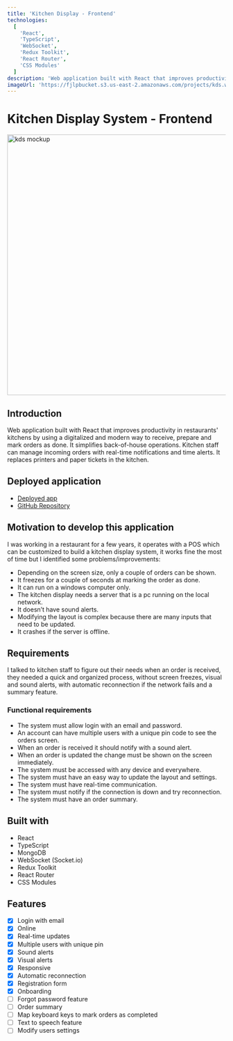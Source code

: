 ```yaml
---
title: 'Kitchen Display - Frontend'
technologies:
  [
    'React',
    'TypeScript',
    'WebSocket',
    'Redux Toolkit',
    'React Router',
    'CSS Modules'
  ]
description: 'Web application built with React that improves productivity in the kitchen by using a digitalized and modern way to receive, prepare and mark orders as done. It simplifies back-of-house operations. Kitchen staff can manage incoming orders with real-time notifications and time alerts. It replaces printers and paper tickets in the kitchen.'
imageUrl: 'https://fjlpbucket.s3.us-east-2.amazonaws.com/projects/kds.webp'
---
```


# Kitchen Display System - Frontend

<Img
  src="https://fjlpbucket.s3.us-east-2.amazonaws.com/kds-mockup.webp"
  width="1000"
  height="600"
  alt="kds mockup"
/>

## Introduction

Web application built with React that improves productivity in restaurants' kitchens by using a digitalized and modern way to receive, prepare and mark orders as done. It simplifies back-of-house operations. Kitchen staff can manage incoming orders with real-time notifications and time alerts. It replaces printers and paper tickets in the kitchen.

## Deployed application

- [Deployed app](https://kds.techpos.com)
- [GitHub Repository](https://github.com/franlopz/kitchen-display)

## Motivation to develop this application

I was working in a restaurant for a few years, it operates with a POS which can be customized to build a kitchen display system, it works fine the most of time but I identified some problems/improvements:

- Depending on the screen size, only a couple of orders can be shown.
- It freezes for a couple of seconds at marking the order as done.
- It can run on a windows computer only.
- The kitchen display needs a server that is a pc running on the local network.
- It doesn’t have sound alerts.
- Modifying the layout is complex because there are many inputs that need to be updated.
- It crashes if the server is offline.

## Requirements

I talked to kitchen staff to figure out their needs when an order is received, they needed a quick and organized process, without screen freezes, visual and sound alerts, with automatic reconnection if the network fails and a summary feature.

### Functional requirements

- The system must allow login with an email and password.
- An account can have multiple users with a unique pin code to see the orders screen.
- When an order is received it should notify with a sound alert.
- When an order is updated the change must be shown on the screen immediately.
- The system must be accessed with any device and everywhere.
- The system must have an easy way to update the layout and settings.
- The system must have real-time communication.
- The system must notify if the connection is down and try reconnection.
- The system must have an order summary.

## Built with

- React
- TypeScript
- MongoDB
- WebSocket (Socket.io)
- Redux Toolkit
- React Router
- CSS Modules

## Features

- [x] Login with email
- [x] Online
- [x] Real-time updates
- [x] Multiple users with unique pin
- [x] Sound alerts
- [x] Visual alerts
- [x] Responsive
- [x] Automatic reconnection
- [x] Registration form
- [x] Onboarding
- [ ] Forgot password feature
- [ ] Order summary
- [ ] Map keyboard keys to mark orders as completed
- [ ] Text to speech feature
- [ ] Modify users settings
